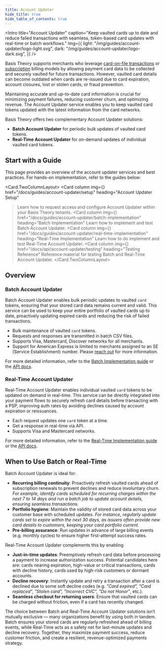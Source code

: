 ```yaml
---
title: Account Updater
hide_title: true
hide_table_of_contents: true
---
```



<Intro
  title="Account Updater"
  caption="Keep vaulted cards up to date and reduce failed transactions with seamless, token-based card updates with real-time or batch workflows."
  img={{
    light: "/img/guides/account-updater/logo-light.svg",
    dark: "/img/guides/account-updater/logo-dark.svg",
  }}
/>

Basis Theory supports merchants who leverage [card-on-file transactions](https://blog.basistheory.com/card-on-file-transactions) or [subscription](https://blog.basistheory.com/subscription-payment-processing) billing models by allowing payment card data to be collected and securely vaulted for future transactions.
However, vaulted card details can become outdated when cards are re-issued due to card expiration, account closures, lost or stolen cards, or fraud prevention.

Maintaining accurate and up-to-date card information is crucial for minimizing payment failures, reducing customer churn, and optimizing revenue.
The Account Updater service enables you to keep vaulted card tokens updated with the latest information from the card networks.

Basis Theory offers two complementary Account Updater solutions:
- **Batch Account Updater** for periodic bulk updates of vaulted card tokens.
- **Real-Time Account Updater** for on-demand updates of individual vaulted card tokens.

## Start with a Guide

This page provides an overview of the account updater services and best practices. For hands-on implementation, refer to the guides below:

<Card.TwoColumnLayout>
  <Card
    column
    img={<SetupGuide />}
    href="/docs/guides/account-updater/setup"
    heading="Account Updater Setup"
  >Learn how to request access and configure Account Updater within your Basis Theory tenants.</Card>
  <Card
    column
    img={<BatchGuide />}
    href="/docs/guides/account-updater/batch-implementation"
    heading="Batch Implementation"
  >Learn how to implement and test Batch Account Updater.</Card>
  <Card
    column
    img={<RealTimeGuide />}
    href="/docs/guides/account-updater/real-time-implementation"
    heading="Real-Time Implementation"
  >Learn how to do implement and test Real-Time Account Updater.</Card>
  <Card
    column
    img={<TestingGuide />}
    href="/docs/api/account-updater/testing"
    heading="Testing Reference"
  >Reference material for testing Batch and Real-Time Account Updater.</Card>
</Card.TwoColumnLayout>

## Overview

### Batch Account Updater

Batch Account Updater enables bulk periodic updates to vaulted `card` tokens, ensuring that your stored card data remains current and valid.
This service can be used to keep your entire portfolio of vaulted cards up to date, proactively updating expired cards and reducing the risk of failed transactions.

- Bulk maintenance of vaulted `card` tokens.
- Requests and responses are transmitted in batch CSV files.
- Supports Visa, Mastercard, Discover networks for all merchants.
- Support for American Express is limited to merchants assigned to an SE (Service Establishment) number. Please [reach out](https://basistheory.com/contact) for more information.

For more detailed information, refer to the [Batch Implementation guide](/docs/guides/account-updater/batch-implementation) or the [API docs](/docs/api/account-updater/batch).

### Real-Time Account Updater

Real-Time Account Updater enables individual vaulted `card` tokens to be updated on demand in real-time.
This service can be directly integrated into your payment flows to securely refresh card details before transacting with a PSP, improving auth rates by avoiding declines caused by account expiration or reissuances.

- Each request updates one `card` token at a time.
- Get a response in real-time via API.
- Supports Visa and Mastercard networks.

For more detailed information, refer to the [Real-Time Implementation guide](/docs/guides/account-updater/real-time-implementation) or the [API docs](/docs/api/account-updater/real-time).

## When to Use Batch or Real-Time

Batch Account Updater is ideal for:
- **Recurring billing continuity**: Proactively refresh vaulted cards ahead of subscription renewals to prevent declines and reduce involuntary churn. _For example, identify cards scheduled for recurring charges within the next 7 to 14 days and run a batch job to update account details, ensuring seamless transactions._
- **Portfolio hygiene**: Maintain the validity of stored card data across your customer base with scheduled updates.  _For instance, regularly update cards set to expire within the next 30 days, as issuers often provide new card details to customers, keeping your card portfolio current._
- **Pre-billing assurance**: Run updates in advance of large billing events (e.g. monthly cycles) to ensure higher first-attempt success rates.

Real-Time Account Updater complements this by enabling
- **Just-in-time updates**: Preemptively refresh card data before processing a payment to increase authorization success. Potential candidates here are: cards nearing expiration, high-value or critical transactions, cards with decline history, cards used by high-risk customers or dormant accounts.
- **Decline recovery**: Instantly update and retry a transaction after a card is declined due to some soft decline codes (e.g.  _"Card expired", "Card replaced", "Stolen card", "Incorrect CVC", "Do not Honor"_, etc.).
- **Seamless checkout for returning users**: Ensure that vaulted cards can be charged without friction, even if a card has recently changed.

The choice between Batch and Real-Time Account Updater solutions isn’t mutually exclusive — many organizations benefit by using both in tandem.
Batch ensures your stored cards are regularly refreshed ahead of billing events, while Real-Time acts as a safety net for last-minute updates and decline recovery.
Together, they maximize payment success, reduce customer friction, and create a resilient, revenue-optimized payments strategy.
